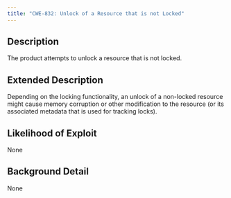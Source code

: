 ```yaml
---
title: "CWE-832: Unlock of a Resource that is not Locked"
---
```


## Description
The product attempts to unlock a resource that is not locked.

## Extended Description
Depending on the locking functionality, an unlock of a non-locked resource might cause memory corruption or other modification to the resource (or its associated metadata that is used for tracking locks).

## Likelihood of Exploit
None

## Background Detail
None
        